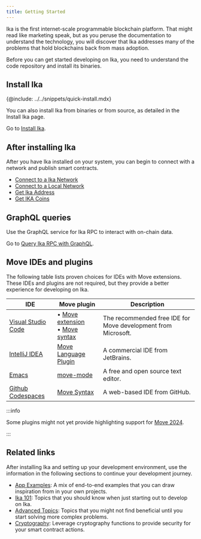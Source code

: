 ```yaml
---
title: Getting Started
---
```


Ika is the first internet-scale programmable blockchain platform. That might read like marketing speak, but as you peruse the documentation to understand the technology, you will discover that Ika addresses many of the problems that hold blockchains back from mass adoption. 

Before you can get started developing on Ika, you need to understand the code repository and install its binaries. 

## Install Ika 

{@include: ../../snippets/quick-install.mdx}

You can also install Ika from binaries or from source, as detailed in the Install Ika page.

Go to [Install Ika](./getting-started/ika-install.mdx).

## After installing Ika

After you have Ika installed on your system, you can begin to connect with a network and publish smart contracts. 

- [Connect to a Ika Network](./getting-started/connect.mdx)
- [Connect to a Local Network](./getting-started/local-network.mdx)
- [Get Ika Address](./getting-started/get-address.mdx)
- [Get IKA Coins](./getting-started/get-coins.mdx)

## GraphQL queries

Use the GraphQL service for Ika RPC to interact with on-chain data. 

Go to [Query Ika RPC with GraphQL](./getting-started/graphql-rpc.mdx).

## Move IDEs and plugins

The following table lists proven choices for IDEs with Move extensions. These IDEs and plugins are not required, but they provide a better experience for developing on Ika.

| IDE | Move plugin | Description |
| --- | ------ | ----------- |
| [Visual Studio Code](https://code.visualstudio.com/) | &bull; [Move extension](https://marketplace.visualstudio.com/items?itemName=mysten.move)<br/>&bull; [Move syntax](https://marketplace.visualstudio.com/items?itemName=damirka.move-syntax) | The recommended free IDE for Move development from Microsoft. |
| [IntelliJ IDEA](https://www.jetbrains.com/idea/) | [Move Language Plugin](https://plugins.jetbrains.com/plugin/14721-move-language) | A commercial IDE from JetBrains. |
| [Emacs](https://www.gnu.org/software/emacs/) | [move-mode](https://github.com/amnn/move-mode) | A free and open source text editor. |
| [Github Codespaces](https://github.com/features/codespaces) | [Move Syntax](https://marketplace.visualstudio.com/items?itemName=damirka.move-syntax) | A web-based IDE from GitHub. |

:::info 

Some plugins might not yet provide highlighting support for [Move 2024](./advanced/move-2024-migration.mdx).

:::

## Related links

After installing Ika and setting up your development environment, use the information in the following sections to continue your development journey.

- [App Examples](./app-examples.mdx): A mix of end-to-end examples that you can draw inspiration from in your own projects.
- [Ika 101](./ika-101.mdx): Topics that you should know when just starting out to develop on Ika.
- [Advanced Topics](./advanced.mdx): Topics that you might not find beneficial until you start solving more complex problems.
- [Cryptography](./cryptography.mdx): Leverage cryptography functions to provide security for your smart contract actions. 
